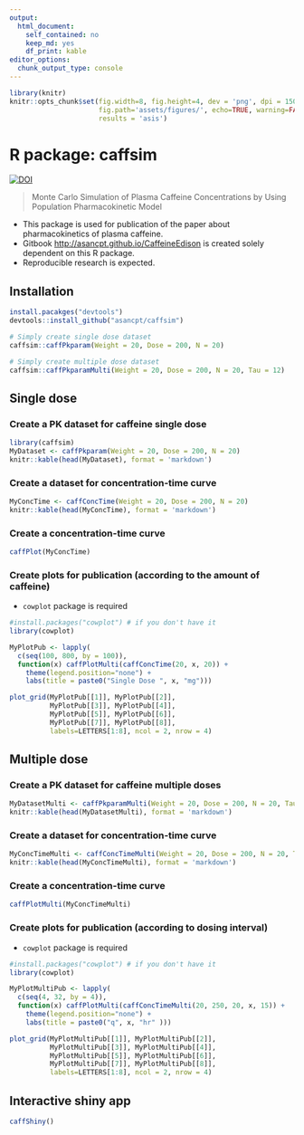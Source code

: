 ```yaml
---
output: 
  html_document: 
    self_contained: no
    keep_md: yes
    df_print: kable
editor_options: 
  chunk_output_type: console
---
```


```r
library(knitr)
knitr::opts_chunk$set(fig.width=8, fig.height=4, dev = 'png', dpi = 150, 
                      fig.path='assets/figures/', echo=TRUE, warning=FALSE, message=FALSE, 
                      results = 'asis')
```

# R package: caffsim

[![DOI](https://zenodo.org/badge/DOI/10.5281/zenodo.842649.svg)](https://doi.org/10.5281/zenodo.842649)

> Monte Carlo Simulation of Plasma Caffeine Concentrations by Using Population Pharmacokinetic Model

- This package is used for publication of the paper about pharmacokinetics of plasma caffeine.
- Gitbook <http://asancpt.github.io/CaffeineEdison> is created solely dependent on this R package.
- Reproducible research is expected.

## Installation

```r
install.pacakges("devtools")
devtools::install_github("asancpt/caffsim")

# Simply create single dose dataset
caffsim::caffPkparam(Weight = 20, Dose = 200, N = 20) 

# Simply create multiple dose dataset
caffsim::caffPkparamMulti(Weight = 20, Dose = 200, N = 20, Tau = 12) 
```

## Single dose

### Create a PK dataset for caffeine single dose

```r
library(caffsim)
MyDataset <- caffPkparam(Weight = 20, Dose = 200, N = 20)
knitr::kable(head(MyDataset), format = 'markdown')
```

### Create a dataset for concentration-time curve

```r
MyConcTime <- caffConcTime(Weight = 20, Dose = 200, N = 20)
knitr::kable(head(MyConcTime), format = 'markdown') 
```

### Create a concentration-time curve

```r
caffPlot(MyConcTime)
```

### Create plots for publication (according to the amount of caffeine)

- `cowplot` package is required

```r
#install.packages("cowplot") # if you don't have it
library(cowplot)

MyPlotPub <- lapply(
  c(seq(100, 800, by = 100)), 
  function(x) caffPlotMulti(caffConcTime(20, x, 20)) + 
    theme(legend.position="none") + 
    labs(title = paste0("Single Dose ", x, "mg")))

plot_grid(MyPlotPub[[1]], MyPlotPub[[2]],
          MyPlotPub[[3]], MyPlotPub[[4]],
          MyPlotPub[[5]], MyPlotPub[[6]],
          MyPlotPub[[7]], MyPlotPub[[8]],
          labels=LETTERS[1:8], ncol = 2, nrow = 4)
```

## Multiple dose

### Create a PK dataset for caffeine multiple doses

```r
MyDatasetMulti <- caffPkparamMulti(Weight = 20, Dose = 200, N = 20, Tau = 12)
knitr::kable(head(MyDatasetMulti), format = 'markdown') 
```

### Create a dataset for concentration-time curve

```r
MyConcTimeMulti <- caffConcTimeMulti(Weight = 20, Dose = 200, N = 20, Tau = 12, Repeat = 10)
knitr::kable(head(MyConcTimeMulti), format = 'markdown')
```

### Create a concentration-time curve

```r
caffPlotMulti(MyConcTimeMulti)
```

### Create plots for publication (according to dosing interval)

- `cowplot` package is required

```r
#install.packages("cowplot") # if you don't have it
library(cowplot)

MyPlotMultiPub <- lapply(
  c(seq(4, 32, by = 4)), 
  function(x) caffPlotMulti(caffConcTimeMulti(20, 250, 20, x, 15)) + 
    theme(legend.position="none") + 
    labs(title = paste0("q", x, "hr" )))

plot_grid(MyPlotMultiPub[[1]], MyPlotMultiPub[[2]],
          MyPlotMultiPub[[3]], MyPlotMultiPub[[4]],
          MyPlotMultiPub[[5]], MyPlotMultiPub[[6]],
          MyPlotMultiPub[[7]], MyPlotMultiPub[[8]],
          labels=LETTERS[1:8], ncol = 2, nrow = 4)
```

## Interactive shiny app

```r
caffShiny()
```


